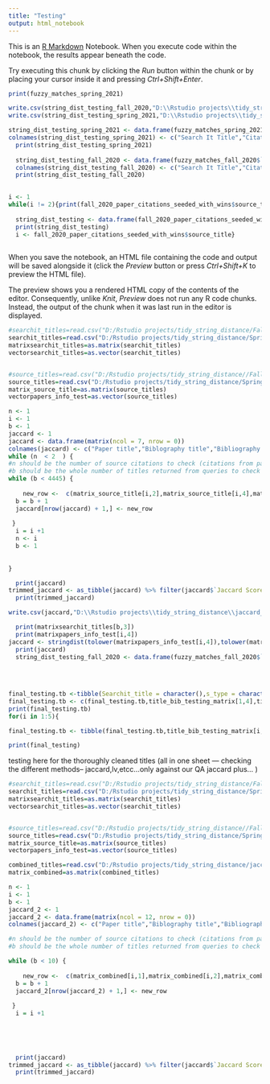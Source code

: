 ```yaml
---
title: "Testing"
output: html_notebook
---
```


This is an [R Markdown](http://rmarkdown.rstudio.com) Notebook. When you execute code within the notebook, the results appear beneath the code.

Try executing this chunk by clicking the *Run* button within the chunk or by placing your cursor inside it and pressing *Ctrl+Shift+Enter*.

```r
print(fuzzy_matches_spring_2021)
```

```r
write.csv(string_dist_testing_fall_2020,"D:\\Rstudio projects\\tidy_string_distance\\string_dist_testing_fall_2020_q10.csv")
write.csv(string_dist_testing_spring_2021,"D:\\Rstudio projects\\tidy_string_distance\\string_dist_testing_spring_2021_q10.csv")
```

```r


string_dist_testing_spring_2021 <- data.frame(fuzzy_matches_spring_2021$`Search It Result`,fuzzy_matches_spring_2021$`Citation Source Title`,fuzzy_matches_spring_2021$Similarity,stringdist(tolower(fuzzy_matches_spring_2021$`Search It Result`),tolower(fuzzy_matches_spring_2021$`Citation Source Title`), method = "jw"),stringdist(tolower(fuzzy_matches_spring_2021$`Search It Result`),tolower(fuzzy_matches_spring_2021$`Citation Source Title`), method = "jaccard", q = "10" ),stringdist(tolower(fuzzy_matches_spring_2021$`Search It Result`),tolower(fuzzy_matches_spring_2021$`Citation Source Title`), method = "lv"))
colnames(string_dist_testing_spring_2021) <- c("Search It Title","Citation Title","Fuzzy Match Score","JW Score", "Jaccard Score", "LV Score")
  print(string_dist_testing_spring_2021)
 
  string_dist_testing_fall_2020 <- data.frame(fuzzy_matches_fall_2020$`Search It Result`,fuzzy_matches_fall_2020$`Citation Source Title`,fuzzy_matches_fall_2020$Similarity,stringdist(tolower(fuzzy_matches_fall_2020$`Search It Result`),tolower(fuzzy_matches_fall_2020$`Citation Source Title`), method = "jw"),stringdist(tolower(fuzzy_matches_fall_2020$`Search It Result`),tolower(fuzzy_matches_fall_2020$`Citation Source Title`), method = "jaccard", q = "10"),stringdist(tolower(fuzzy_matches_fall_2020$`Search It Result`),tolower(fuzzy_matches_fall_2020$`Citation Source Title`), method = "lv"))
  colnames(string_dist_testing_fall_2020) <- c("Search It Title","Citation Title","Fuzzy Match Score","JW Score", "Jaccard Score", "LV Score")
  print(string_dist_testing_fall_2020) 
  


```

```r
i <- 1
while(i != 2){print(fall_2020_paper_citations_seeded_with_wins$source_title)
  
  string_dist_testing <- data.frame(fall_2020_paper_citations_seeded_with_wins$paper_title,paper_titles_testing$Title,fall_2020_paper_citations_seeded_with_wins$source_title,stringdist(tolower(fall_2020_paper_citations_seeded_with_wins$source_title),tolower(paper_titles_testing$Title), method = "jw"))
  print(string_dist_testing)
  i <- fall_2020_paper_citations_seeded_with_wins$source_title}
  
```

When you save the notebook, an HTML file containing the code and output will be saved alongside it (click the *Preview* button or press *Ctrl+Shift+K* to preview the HTML file).

The preview shows you a rendered HTML copy of the contents of the editor. Consequently, unlike *Knit*, *Preview* does not run any R code chunks. Instead, the output of the chunk when it was last run in the editor is displayed.

```r
#searchit_titles=read.csv("D:/Rstudio projects/tidy_string_distance/Fall_2020/Articles_only/paperTitles_inSearchItYes_Fall2020_articlesOnly_oneObsPerRow.csv")
searchit_titles=read.csv("D:/Rstudio projects/tidy_string_distance/Spring_2021/articles_only/paperTitles_inSearchItYes_Spri2021_articlesOnly_oneObsPerRow.csv")
matrixsearchit_titles=as.matrix(searchit_titles)
vectorsearchit_titles=as.vector(searchit_titles)


#source_titles=read.csv("D:/Rstudio projects/tidy_string_distance//Fall_2020/fall_2020_paper_citations_02.csv")
source_titles=read.csv("D:/Rstudio projects/tidy_string_distance/Spring_2021/spring_2021_paper_citations_01.csv")
matrix_source_title=as.matrix(source_titles)
vectorpapers_info_test=as.vector(source_titles)

```
```r

n <- 1
i <- 1
b <- 1
jaccard <- 1
jaccard <- data.frame(matrix(ncol = 7, nrow = 0))
colnames(jaccard) <- c("Paper title","Biblography title","Bibliography Type","Query","Search It Title","Search It Type","Jaccard Score")
while (n  < 2  ) {
#n should be the number of source citations to check (citations from papers, for spring 21 citation count is 463 -- but for file size the one file has been broken up into 5 files -- 4 with < 100 citations a piece and the last with the rest)
#b should be the whole number of titles returned from queries to check  (titles returned from discovery layer to compare against. for spring 2021 this will be different based on the facets and the queries.....)
while (b < 4445) {
  
    new_row <-  c(matrix_source_title[i,2],matrix_source_title[i,4],matrix_source_title[i,6],matrixsearchit_titles[b,1],matrixsearchit_titles[b,3],matrixsearchit_titles[b,4],stringdist(tolower(matrix_source_title[i,4]),tolower(matrixsearchit_titles[b,3]), method = "jaccard", q = "7"))
  b = b + 1
  jaccard[nrow(jaccard) + 1,] <- new_row
   
 }
  i = i +1
  n <- i
  b <- 1
  
  
}
```
```r
  print(jaccard)
trimmed_jaccard <- as_tibble(jaccard) %>% filter(jaccard$`Jaccard Score` < "0.89945205479452")
  print(trimmed_jaccard)
```
```r
write.csv(jaccard,"D:\\Rstudio projects\\tidy_string_distance\\jaccard_q7_articles_only_spring21_again_01.csv")

```
```r
  print(matrixsearchit_titles[b,3])
  print(matrixpapers_info_test[i,4])
jaccard <- stringdist(tolower(matrixpapers_info_test[i,4]),tolower(matrixsearchit_titles[b,3]), method = "jaccard")
  print(jaccard)
  string_dist_testing_fall_2020 <- data.frame(fuzzy_matches_fall_2020$`Search It Result`,fuzzy_matches_fall_2020$`Citation Source Title`,fuzzy_matches_fall_2020$Similarity,stringdist(tolower(fuzzy_matches_fall_2020$`Search It Result`),tolower(fuzzy_matches_fall_2020$`Citation Source Title`), method = "jw"),stringdist(tolower(fuzzy_matches_fall_2020$`Search It Result`),tolower(fuzzy_matches_fall_2020$`Citation Source Title`), method = "jaccard", q = "10"),stringdist(tolower(fuzzy_matches_fall_2020$`Search It Result`),tolower(fuzzy_matches_fall_2020$`Citation Source Title`), method = "lv"))
  
   
  


```
```r
final_testing.tb <-tibble(Searchit_title = character(),s_type = character(),paper_title = character(), paper_type = character(), Jaccard = double())
final_testing.tb <- c(final_testing.tb,title_bib_testing_matrix[1,4],title_bib_testing_matrix[1,5],Spring2021_oneObsPerRow_matrix[1,3],Spring2021_oneObsPerRow_matrix[1,4],stringdist(title_bib_testing_matrix[1,4],Spring2021_oneObsPerRow_matrix[1,3], method = "jaccard"))
print(final_testing.tb)
for(i in 1:5){

final_testing.tb <- tibble(final_testing.tb,title_bib_testing_matrix[i,4],title_bib_testing_matrix[i,5],Spring2021_oneObsPerRow_matrix[i,3],Spring2021_oneObsPerRow_matrix[i,4],stringdist(title_bib_testing_matrix[i,4],Spring2021_oneObsPerRow_matrix[i,3], method = "jaccard"))}

print(final_testing)

```
testing here for the thoroughly cleaned titles (all in one sheet --- checking the different methods-- jaccard,lv,etcc...only against our QA jaccard plus... )
```r
#searchit_titles=read.csv("D:/Rstudio projects/tidy_string_distance/Fall_2020/Articles_only/paperTitles_inSearchItYes_Fall2020_articlesOnly_oneObsPerRow.csv")
searchit_titles=read.csv("D:/Rstudio projects/tidy_string_distance/Spring_2021/articles_only/paperTitles_inSearchItYes_Spri2021_articlesOnly_oneObsPerRow.csv")
matrixsearchit_titles=as.matrix(searchit_titles)
vectorsearchit_titles=as.vector(searchit_titles)


#source_titles=read.csv("D:/Rstudio projects/tidy_string_distance//Fall_2020/fall_2020_paper_citations_02.csv")
source_titles=read.csv("D:/Rstudio projects/tidy_string_distance/Spring_2021/spring_2021_paper_citations_01.csv")
matrix_source_title=as.matrix(source_titles)
vectorpapers_info_test=as.vector(source_titles)

```
```r

combined_titles=read.csv("D:/Rstudio projects/tidy_string_distance/jaccard_q7_nofacetsfall_all_string_cleaned_testing.csv")
matrix_combined=as.matrix(combined_titles)

```

```r

n <- 1
i <- 1
b <- 1
jaccard_2 <- 1
jaccard_2 <- data.frame(matrix(ncol = 12, nrow = 0))
colnames(jaccard_2) <- c("Paper title","Biblography title","Bibliography Type","Query","Search It Title","Search It Type","Jaccard Score","PaperNumMatch","QA_Match","JAccard 2","LV","JW")

#n should be the number of source citations to check (citations from papers, for spring 21 citation count is 463 -- but for file size the one file has been broken up into 5 files -- 4 with < 100 citations a piece and the last with the rest)
#b should be the whole number of titles returned from queries to check  (titles returned from discovery layer to compare against. for spring 2021 this will be different based on the facets and the queries.....)

while (b < 10) {
  
    new_row <-  c(matrix_combined[i,1],matrix_combined[i,2],matrix_combined[i,3],matrix_combined[i,4],matrix_combined[i,5],matrix_combined[i,6],matrix_combined[i,7],matrix_combined[i,8],matrix_combined[i,9],stringdist(tolower(matrix_combined[i,4]),tolower(matrix_combined[i,3]), method = "jaccard", q = "7"),stringdist(tolower(matrix_combined[i,2]),tolower(matrix_combined[i,5]), method ="lv"),stringdist(tolower(matrix_combined[i,2]),tolower(matrix_combined[i,5]), method = "jw"))
  b = b + 1
  jaccard_2[nrow(jaccard_2) + 1,] <- new_row
   
 }
  i = i +1
 

  
  

```
```r
  print(jaccard)
trimmed_jaccard <- as_tibble(jaccard) %>% filter(jaccard$`Jaccard Score` < "0.89945205479452")
  print(trimmed_jaccard)
```


